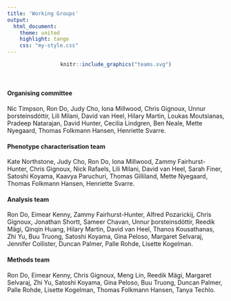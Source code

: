 ```yaml
---
title: 'Working Groups'
output: 
  html_document:
    theme: united
    highlight: tango
    css: "my-style.css"
---
```


<div class="well">
<center>
```r
knitr::include_graphics("teams.svg")
```
</center>
<br>

#### Organising committee

Nic Timpson, 
Ron Do, 
Judy Cho, 
Iona Millwood, 
Chris Gignoux, 
Unnur þorsteinsdóttir, 
Lili Milani, 
David van Heel, 
Hilary Martin, 
Loukas Moutsianas, 
Pradeep Natarajan, 
David Hunter, 
Cecilia Lindgren, 
Ben Neale, 
Mette Nyegaard, 
Thomas Folkmann Hansen, 
Henriette Svarre.

#### Phenotype characterisation team
Kate Northstone, 
Judy Cho, 
Ron Do, 
Iona Millwood, 
Zammy Fairhurst-Hunter, 
Chris Gignoux, 
Nick Rafaels, 
Lili Milani, 
David van Heel, 
Sarah Finer, 
Satoshi Koyama, 
Kaavya Paruchuri, 
Thomas Gilliland, 
Mette Nyegaard, 
Thomas Folkmann Hansen, 
Henriette Svarre.

#### Analysis team

Ron Do, 
Eimear Kenny, 
Zammy Fairhurst-Hunter, 
Alfred Pozarickij, 
Chris Gignoux, 
Jonathan Shortt, 
Sameer Chavan, 
Unnur þorsteinsdóttir, 
Reedik Mägi, 
Qinqin Huang, 
Hilary Martin, 
David van Heel, 
Thanos Kousathanas, 
Zhi Yu, 
Buu Truong, 
Satoshi Koyama, 
Gina Peloso, 
Margaret Selvaraj, 
Jennifer Collister, 
Duncan Palmer, 
Palle Rohde, 
Lisette Kogelman.

#### Methods team

Ron Do, 
Eimear Kenny, 
Chris Gignoux, 
Meng Lin, 
Reedik Mägi, 
Margaret Selvaraj, 
Zhi Yu, 
Satoshi Koyama, 
Gina Peloso, 
Buu Truong, 
Duncan Palmer, 
Palle Rohde, 
Lisette Kogelman, 
Thomas Folkmann Hansen, 
Tanya Techlo.

</div>
